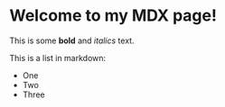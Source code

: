 # Welcome to my MDX page!
 
This is some **bold** and _italics_ text.
 
This is a list in markdown:
 
- One
- Two
- Three 